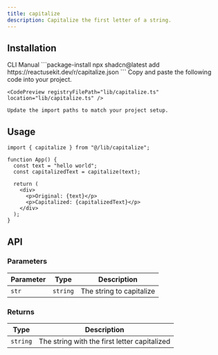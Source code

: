 ```yaml
---
title: capitalize
description: Capitalize the first letter of a string.
---
```


## Installation

<CodeTabs>
  <TabsList>
    <TabsTrigger value="cli">CLI</TabsTrigger>
    <TabsTrigger value="manual">Manual</TabsTrigger>
  </TabsList>
  
  <TabsContent value="cli">
    ```package-install
    npx shadcn@latest add https://reactusekit.dev/r/capitalize.json
    ```
  </TabsContent>
  
  <TabsContent value="manual">
    Copy and paste the following code into your project.

    <CodePreview registryFilePath="lib/capitalize.ts" location="lib/capitalize.ts" />

    Update the import paths to match your project setup.

  </TabsContent>
</CodeTabs>

## Usage

```tsx
import { capitalize } from "@/lib/capitalize";

function App() {
  const text = "hello world";
  const capitalizedText = capitalize(text);

  return (
    <div>
      <p>Original: {text}</p>
      <p>Capitalized: {capitalizedText}</p>
    </div>
  );
}
```

## API

### Parameters

| Parameter | Type     | Description              |
| --------- | -------- | ------------------------ |
| `str`     | `string` | The string to capitalize |

### Returns

| Type     | Description                                  |
| -------- | -------------------------------------------- |
| `string` | The string with the first letter capitalized |
